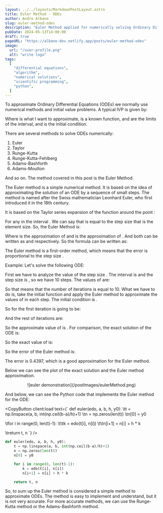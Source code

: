 ```yaml
---
layout: ../../layouts/MarkdownPostLayout.astro
title: Euler Method - ODEs
author: Andre Albano
slug: euler-method-odes
description: "Euler Method applied for numerically solving Ordinary Differential Equations."
pubDate: 2024-05-13T14:00:00
draft: true
pageURL: "https://albano-dev.netlify.app/posts/euler-method-odes"
image:
  url: "/user-profile.png"
  alt: "write logo"
tags:
  [
    "differential equations",
    "algorithm",
    "numerical solutions",
    "scientific programming",
    "python",
  ]
---
```



To approximate Ordinary Differential Equations (ODEs) we normally use numerical methods and initial value problems.
A typical IVP is given by:

<LatexCenter formula="\frac{\delta y}{\delta t} = f(y,\ t);\ a \le t \le b;\ y(a) = \alpha" />

Where <Latex formula="y(t)"/> is what I want to approximate, <Latex formula="f(y,\ t)"/> is a known
function, <Latex formula="a"/> and <Latex formula="b"/> are the limits of the interval, and <Latex formula="\alpha"/>
is the initial condition.

There are several methods to solve ODEs numerically:

1. Euler
2. Taylor
3. Runge-Kutta
4. Runge-Kutta-Fehlberg
5. Adams-Bashforth
6. Adams-Moulton

And so on. The method covered in this post is the Euler Method.

The Euler method is a simple numerical method. It is based on the idea of approximating the solution
of an ODE by a sequence of small steps. The method is named after the Swiss mathematician Leonhard
Euler, who first introduced it in the 18th century.

It is based on the Taylor series expansion of the function <Latex formula="y(t)"/> around the point <Latex formula="t_i"/>:

<LatexCenter formula="y(t_{i+1}) = y(t_i) + (t_{i+1}-t_{i}) \cdot y'(t_i) + \frac{(t_{i+1}-t_{i})^{2}}{2}y''(\xi_{i})" />

For any <Latex formula="\xi_{i}"/> in the interval <Latex formula="[t_i, t_{i+1}]"/>. We can say that <Latex formula="(t_{i+1}-t_{i})"/> is equal
to the step size <Latex formula="h"/> that is the element size. So, the Euler Method is:

<LatexCenter formula="y_{i+1} = y_i + h \cdot f(y_i,\ t_i)" />

Where <Latex formula="y_i"/> is the approximation of <Latex formula="y(t_i)"/> and <Latex formula="y_{i+1}"/> is the approximation of <Latex formula="y(t_{i+1})"/>.
And both can be written as <Latex formula="\omega_i"/> and <Latex formula="\omega_{i+1}"/> respectively. So the formula can be written as:

<LatexCenter
  formula="
\omega_{0} = y(t_{0}) = \alpha \\ 
\omega_{i + 1} = \omega_{i} + h \cdot f(\omega_{i}, t_{i})
"
/>

The Euler method is a first-order method, which means that the error is proportional to the step size <Latex formula="h"/>.

Example: Let's solve the following ODE:

<LatexCenter formula="\frac{\delta y}{\delta t} = y - t^{2} + 1;\ 0 \le t \le 2;\ y(0) = 0.5 ;\ h = 0.2" />

First we have to analyze the value of the step size <Latex formula="h"/>. The interval is <Latex formula="[0, 2]"/>
and the step size is <Latex formula="0.2"/>, so we have 10 steps. The values of <Latex formula="t"/> are:

<LatexCenter formula="t_0 = 0.0, t_1 = 0.2, t_2 = 0.4, t_3 = 0.6, t_4 = 0.8, " />
<LatexCenter formula="t_5 = 1.0, t_6 = 1.2, t_7 = 1.4, t_8 = 1.6, t_9 = 1.8" />

So that means that the number of iterations is equal to 10. What we have to do is, take the initial
function <Latex formula="\frac{\delta y}{\delta t} = y' = y - t^{2} + 1 = f(\omega_i,\ t_i)" /> and apply the Euler method
to approximate the values of <Latex formula="y"/> in each step.
The initial condition is <Latex formula="y(0) = 0.5" />.

<LatexCenter formula="\omega_{0} = 0.5" />

<LatexCenter formula="\omega_{i + 1} = \omega_{i} + h \cdot (\omega_{i} - t_{i}^{2} + 1)" />

So <Latex formula="\omega_{0 + 1} = \omega_{1}"/> for the first iteration is going to be:

<LatexCenter formula="\omega_{1} = 0.5 + 0.2 \cdot (0.5 - 0^{2} + 1) = 0.8" />

And the rest of iterations are:

<LatexCenter formula="\omega_{2} = 0.8 + 0.2 \cdot (0.8 - 0.2^{2} + 1) = 1.152" />

<LatexCenter formula="\omega_{3} = 1.152 + 0.2 \cdot (1.152 - 0.4^{2} + 1 = 1.5504" />

<LatexCenter formula="\omega_{4} = 1.5504 + 0.2 \cdot (1.5504 - 0.6^{2} + 1) = 1.9884" />

<LatexCenter formula="\omega_{5} = 1.9884 + 0.2 \cdot (1.9884 - 0.8^{2} + 1) = 2.4580" />

<LatexCenter formula="\omega_{6} = 2.4580 + 0.2 \cdot (2.4580 - 1.0^{2} + 1) = 2.9498" />

<LatexCenter formula="\omega_{7} = 2.9498 + 0.2 \cdot (2.9498 - 1.2^{2} + 1) = 3.4517" />

<LatexCenter formula="\omega_{8} = 3.4517 + 0.2 \cdot (3.4517 - 1.4^{2} + 1) = 3.9501" />

<LatexCenter formula="\omega_{9} = 3.9501 + 0.2 \cdot (3.9501 - 1.6^{2} + 1) = 4.4281" />

<LatexCenter formula="\omega_{10} = 4.4281 + 0.2 \cdot (4.4281 - 1.8^{2} + 1) = 4.8657" />

So the approximate value of <Latex formula="y(2)"/> is <Latex formula="\omega_{10} = 4.8657" />. For comparison, the exact solution of the ODE is:

<LatexCenter formula="y(t) = t^{2} + 2t + 1 - 0.5e^{t}" />

So the exact value of <Latex formula="y(2)"/> is:

<LatexCenter formula="y(2) = 2^{2} + 2 \cdot 2 + 1 - 0.5e^{2} = 5.3054" />

So the error of the Euler method is:

<LatexCenter formula="\text{Error} = |4.8657 - 5.3054| = 0.4397" />

The error is 0.4397, which is a good approximation for the Euler method.

Below we can see the plot of the exact solution and the Euler method approximation.

<div class="mb-2" style="display: flex; justify-content: center;">
  ![euler demonstration](/postImages/eulerMethod.png)
</div>

And below, we can see the Python code that implements the Euler method for the ODE:

<CopyButton client:load text={`
def euler(edo, a, b, h, y0):
\tt = np.linspace(a, b, int(np.ceil(b-a)/h)+1)
\tn = np.zeros(len(t))
\tn[0] = y0

\tfor i in range(0, len(t)-1):
\t\tk = edo(t[i], n[i])
\t\tn[i+1] = n[i] + h \* k

\treturn t, n
`} />

```python
def euler(edo, a, b, h, y0):
    t = np.linspace(a, b, int(np.ceil(b-a)/h)+1)
    n = np.zeros(len(t))
    n[0] = y0

    for i in range(0, len(t)-1):
        k = edo(t[i], n[i])
        n[i+1] = n[i] + h * k

    return t, n
```

So, to sum up the Euler method is considered a simple method to approximate ODEs. The method is easy
to implement and understand, but it is not very accurate. For more accurate methods, we can use the
Runge-Kutta method or the Adams-Bashforth method.
